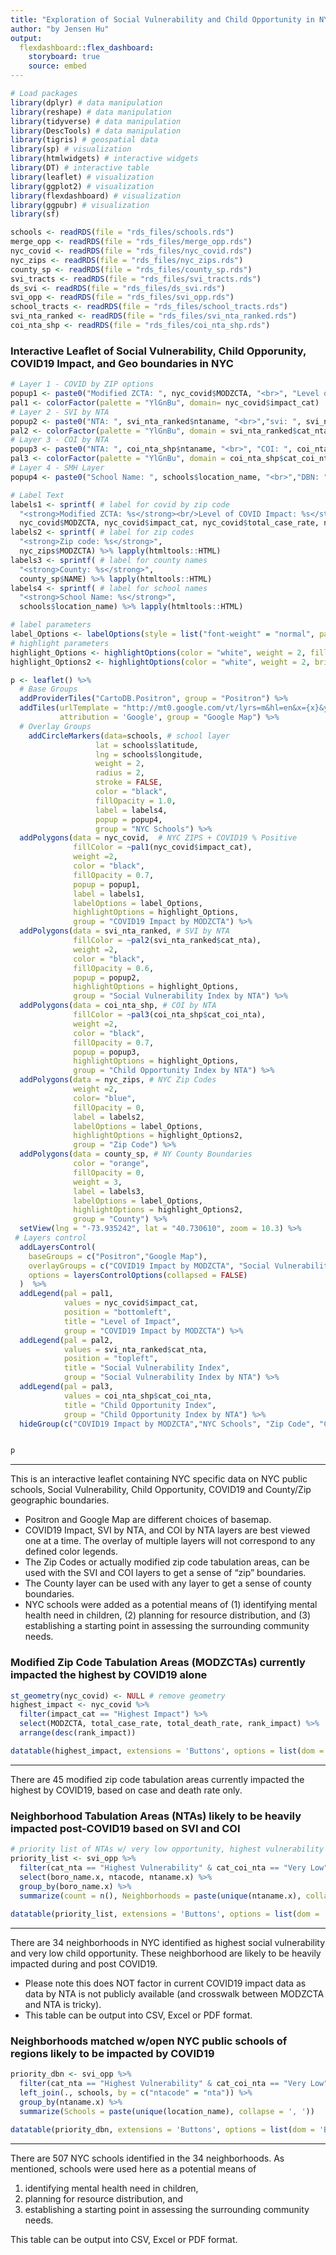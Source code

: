 ```yaml
---
title: "Exploration of Social Vulnerability and Child Opportunity in NYC in the context of COVID19"
author: "by Jensen Hu"
output: 
  flexdashboard::flex_dashboard:
    storyboard: true
    source: embed
---
```


```r
# Load packages
library(dplyr) # data manipulation
library(reshape) # data manipulation
library(tidyverse) # data manipulation
library(DescTools) # data manipulation
library(tigris) # geospatial data
library(sp) # visualization
library(htmlwidgets) # interactive widgets
library(DT) # interactive table
library(leaflet) # visualization
library(ggplot2) # visualization
library(flexdashboard) # visualization
library(ggpubr) # visualization
library(sf)

schools <- readRDS(file = "rds_files/schools.rds")
merge_opp <- readRDS(file = "rds_files/merge_opp.rds")
nyc_covid <- readRDS(file = "rds_files/nyc_covid.rds")
nyc_zips <- readRDS(file = "rds_files/nyc_zips.rds")
county_sp <- readRDS(file = "rds_files/county_sp.rds")
svi_tracts <- readRDS(file = "rds_files/svi_tracts.rds")
ds_svi <- readRDS(file = "rds_files/ds_svi.rds")
svi_opp <- readRDS(file = "rds_files/svi_opp.rds")
school_tracts <- readRDS(file = "rds_files/school_tracts.rds")
svi_nta_ranked <- readRDS(file = "rds_files/svi_nta_ranked.rds")
coi_nta_shp <- readRDS(file = "rds_files/coi_nta_shp.rds")
```


### Interactive Leaflet of Social Vulnerability, Child Opporunity, COVID19 Impact, and Geo boundaries in NYC

```r
# Layer 1 - COVID by ZIP options
popup1 <- paste0("Modified ZCTA: ", nyc_covid$MODZCTA, "<br>", "Level of COVID Impact: ", nyc_covid$impact_cat, "<br>", "Case Rate: ", nyc_covid$total_case_rate, "<br>", "Death Rate: ", nyc_covid$total_death_rate)
pal1 <- colorFactor(palette = "YlGnBu", domain= nyc_covid$impact_cat)
# Layer 2 - SVI by NTA
popup2 <- paste0("NTA: ", svi_nta_ranked$ntaname, "<br>","svi: ", svi_nta_ranked$cat_nta)
pal2 <- colorFactor(palette = "YlGnBu", domain = svi_nta_ranked$cat_nta)
# Layer 3 - COI by NTA
popup3 <- paste0("NTA: ", coi_nta_shp$ntaname, "<br>", "COI: ", coi_nta_shp$cat_coi_nta)
pal3 <- colorFactor(palette = "YlGnBu", domain = coi_nta_shp$cat_coi_nta, reverse = TRUE)
# Layer 4 - SMH Layer
popup4 <- paste0("School Name: ", schools$location_name, "<br>","DBN: ", schools$system_code, "<br>","Address: ", schools$primary_address_line_1)

# Label Text
labels1 <- sprintf( # label for covid by zip code
  "<strong>Modified ZCTA: %s</strong><br/>Level of COVID Impact: %s</strong><br/>Case Rate: %s</strong><br/>Death Rate: %s",
  nyc_covid$MODZCTA, nyc_covid$impact_cat, nyc_covid$total_case_rate, nyc_covid$total_death_rate) %>% lapply(htmltools::HTML)
labels2 <- sprintf( # label for zip codes
  "<strong>Zip code: %s</strong>",
  nyc_zips$MODZCTA) %>% lapply(htmltools::HTML)
labels3 <- sprintf( # label for county names
  "<strong>County: %s</strong>",
  county_sp$NAME) %>% lapply(htmltools::HTML)
labels4 <- sprintf( # label for school names
  "<strong>School Name: %s</strong>",
  schools$location_name) %>% lapply(htmltools::HTML)

# label parameters
label_Options <- labelOptions(style = list("font-weight" = "normal", padding = "3px 8px"), textsize = "15px", direction = "auto")
# highlight parameters
highlight_Options <- highlightOptions(color = "white", weight = 2, fillOpacity = 0.9, bringToFront = TRUE)
highlight_Options2 <- highlightOptions(color = "white", weight = 2, bringToFront = TRUE)

p <- leaflet() %>%
  # Base Groups 
  addProviderTiles("CartoDB.Positron", group = "Positron") %>%  
  addTiles(urlTemplate = "http://mt0.google.com/vt/lyrs=m&hl=en&x={x}&y={y}&z={z}&s=Ga",
           attribution = 'Google', group = "Google Map") %>%
  # Overlay Groups
    addCircleMarkers(data=schools, # school layer
                   lat = schools$latitude,
                   lng = schools$longitude,
                   weight = 2,
                   radius = 2,
                   stroke = FALSE,
                   color = "black",
                   fillOpacity = 1.0,
                   label = labels4,
                   popup = popup4,
                   group = "NYC Schools") %>%
  addPolygons(data = nyc_covid,  # NYC ZIPS + COVID19 % Positive
              fillColor = ~pal1(nyc_covid$impact_cat),
              weight =2,
              color = "black",
              fillOpacity = 0.7,
              popup = popup1,
              label = labels1,
              labelOptions = label_Options,
              highlightOptions = highlight_Options,
              group = "COVID19 Impact by MODZCTA") %>%
  addPolygons(data = svi_nta_ranked, # SVI by NTA
              fillColor = ~pal2(svi_nta_ranked$cat_nta),
              weight =2,
              color = "black",
              fillOpacity = 0.6,
              popup = popup2,
              highlightOptions = highlight_Options,
              group = "Social Vulnerability Index by NTA") %>% 
  addPolygons(data = coi_nta_shp, # COI by NTA
              fillColor = ~pal3(coi_nta_shp$cat_coi_nta),
              weight =2,
              color = "black",
              fillOpacity = 0.7,
              popup = popup3,
              highlightOptions = highlight_Options,
              group = "Child Opportunity Index by NTA") %>% 
  addPolygons(data = nyc_zips, # NYC Zip Codes
              weight =2,
              color= "blue",
              fillOpacity = 0, 
              label = labels2,
              labelOptions = label_Options,
              highlightOptions = highlight_Options2,
              group = "Zip Code") %>%
  addPolygons(data = county_sp, # NY County Boundaries
              color = "orange", 
              fillOpacity = 0, 
              weight = 3, 
              label = labels3,
              labelOptions = label_Options,
              highlightOptions = highlight_Options2,
              group = "County") %>%
  setView(lng = "-73.935242", lat = "40.730610", zoom = 10.3) %>% 
 # Layers control
  addLayersControl(
    baseGroups = c("Positron","Google Map"),
    overlayGroups = c("COVID19 Impact by MODZCTA", "Social Vulnerability Index by NTA", "Child Opportunity Index by NTA", "NYC Schools", "Zip Code", "County"),
    options = layersControlOptions(collapsed = FALSE)
  )  %>%
  addLegend(pal = pal1, 
            values = nyc_covid$impact_cat, 
            position = "bottomleft", 
            title = "Level of Impact",
            group = "COVID19 Impact by MODZCTA") %>% 
  addLegend(pal = pal2,
            values = svi_nta_ranked$cat_nta,
            position = "topleft",
            title = "Social Vulnerability Index",
            group = "Social Vulnerability Index by NTA") %>% 
  addLegend(pal = pal3,
            values = coi_nta_shp$cat_coi_nta,
            title = "Child Opportunity Index",
            group = "Child Opportunity Index by NTA") %>% 
  hideGroup(c("COVID19 Impact by MODZCTA","NYC Schools", "Zip Code", "County", "Child Opportunity Index by NTA"))


p

```

***
This is an interactive leaflet containing NYC specific data on NYC public schools, Social Vulnerability, Child Opportunity, COVID19 and County/Zip geographic boundaries.  

-  Positron and Google Map are different choices of basemap.   
-  COVID19 Impact, SVI by NTA, and COI by NTA layers are best viewed one at a time. The overlay of multiple layers will not correspond to any defined color legends.
-  The Zip Codes or actually modified zip code tabulation areas, can be used with the SVI and COI layers to get a sense of "zip" boundaries.    
-  The County layer can be used with any layer to get a sense of county boundaries.  
-  NYC schools were added as a potential means of (1) identifying mental health need in children, (2) planning for resource distribution, and (3) establishing a starting point in assessing the surrounding community needs.

### Modified Zip Code Tabulation Areas (MODZCTAs) currently impacted the highest by COVID19 alone

```r
st_geometry(nyc_covid) <- NULL # remove geometry 
highest_impact <- nyc_covid %>% 
  filter(impact_cat == "Highest Impact") %>% 
  select(MODZCTA, total_case_rate, total_death_rate, rank_impact) %>% 
  arrange(desc(rank_impact))

datatable(highest_impact, extensions = 'Buttons', options = list(dom = 'Bfrtip',buttons = list(extend = 'collection', buttons = c('csv', 'excel', 'pdf'), text = 'Download')))
```

***
There are 45 modified zip code tabulation areas currently impacted the highest by COVID19, based on case and death rate only. 


### Neighborhood Tabulation Areas (NTAs) likely to be heavily impacted post-COVID19 based on SVI and COI

```r
# priority list of NTAs w/ very low opportunity, highest vulnerability
priority_list <- svi_opp %>% 
  filter(cat_nta == "Highest Vulnerability" & cat_coi_nta == "Very Low") %>% 
  select(boro_name.x, ntacode, ntaname.x) %>% 
  group_by(boro_name.x) %>% 
  summarize(count = n(), Neighborhoods = paste(unique(ntaname.x), collapse = ', '))
  
datatable(priority_list, extensions = 'Buttons', options = list(dom = 'Bfrtip',buttons = list(extend = 'collection', buttons = c('csv', 'excel', 'pdf'), text = 'Download')))
```

***
There are 34 neighborhoods in NYC identified as highest social vulnerability and very low child opportunity. These neighborhood are likely to be heavily impacted during and post COVID19.   

-  Please note this does NOT factor in current COVID19 impact data as data by NTA is not publicly available (and crosswalk between MODZCTA and NTA is tricky).   
-  This table can be output into CSV, Excel or PDF format.


### Neighborhoods matched w/open NYC public schools of regions likely to be impacted by COVID19
```r
priority_dbn <- svi_opp %>% 
  filter(cat_nta == "Highest Vulnerability" & cat_coi_nta == "Very Low") %>% 
  left_join(., schools, by = c("ntacode" = "nta")) %>% 
  group_by(ntaname.x) %>% 
  summarize(Schools = paste(unique(location_name), collapse = ', '))

datatable(priority_dbn, extensions = 'Buttons', options = list(dom = 'Bfrtip',buttons = list(extend = 'collection', buttons = c('csv', 'excel', 'pdf'), text = 'Download')))
```

***
There are 507 NYC schools identified in the 34 neighborhoods. As mentioned, schools were used here as a potential means of    

(1) identifying mental health need in children,  
(2) planning for resource distribution, and  
(3) establishing a starting point in assessing the surrounding community needs.     

This table can be output into CSV, Excel or PDF format.
